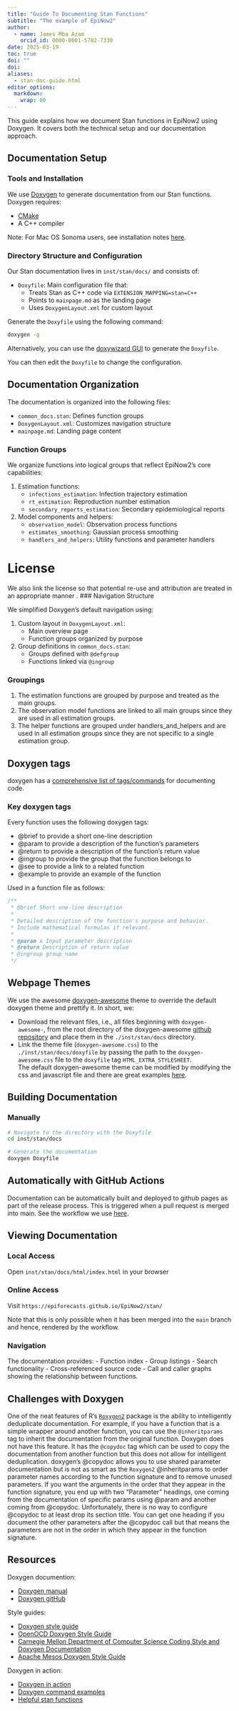 ```yaml
---
title: "Guide To Documenting Stan Functions"
subtitle: "The example of EpiNow2"
author:
  - name: James Mba Azam
    orcid_id: 0000-0001-5782-7330
date: 2025-03-19
toc: true
doi: ""
doi:
aliases:
  - stan-doc-guide.html
editor_options: 
  markdown: 
    wrap: 80
---
```


This guide explains how we document Stan functions in EpiNow2 using Doxygen. It covers both the technical setup and our documentation approach.

## Documentation Setup

### Tools and Installation

We use [Doxygen](https://www.doxygen.nl/manual/install.html) to generate documentation from our Stan functions. Doxygen requires:

- [CMake](https://cmake.org/)
- A C++ compiler

Note: For Mac OS Sonoma users, see installation notes [here](https://github.com/epinowcast/epinowcast/pull/500#issuecomment-2293776407).

### Directory Structure and Configuration

Our Stan documentation lives in `inst/stan/docs/` and consists of:

- `Doxyfile`: Main configuration file that:
  - Treats Stan as C++ code via `EXTENSION_MAPPING=stan=C++`
  - Points to `mainpage.md` as the landing page
  - Uses `DoxygenLayout.xml` for custom layout

Generate the `Doxyfile` using the following command:
```bash
doxygen -g
```
Alternatively, you can use the [doxywizard GUI](https://www.doxygen.nl/manual/doxywizard_usage.html) to generate the `Doxyfile`.

You can then edit the `Doxyfile` to change the configuration.

## Documentation Organization

The documentation is organized into the following files:

- `common_docs.stan`: Defines function groups
- `DoxygenLayout.xml`: Customizes navigation structure
- `mainpage.md`: Landing page content

### Function Groups

We organize functions into logical groups that reflect EpiNow2's core capabilities:

1. Estimation functions:
   - `infections_estimation`: Infection trajectory estimation
   - `rt_estimation`: Reproduction number estimation
   - `secondary_reports_estimation`: Secondary epidemiological reports

2. Model components and helpers:
   - `observation_model`: Observation process functions
   - `estimates_smoothing`: Gaussian process smoothing
   - `handlers_and_helpers`: Utility functions and parameter handlers

# License

We also link the license so that potential re-use and attribution are treated in an appropriate manner
.
### Navigation Structure

We simplified Doxygen's default navigation using:

1. Custom layout in `DoxygenLayout.xml`:
   - Main overview page
   - Function groups organized by purpose

2. Group definitions in `common_docs.stan`:
   - Groups defined with `@defgroup`
   - Functions linked via `@ingroup`

### Groupings

1. The estimation functions are grouped by purpose and treated as the main groups.
2. The observation model functions are linked to all main groups since they are used in all estimation groups.
3. The helper functions are grouped under handlers_and_helpers and are used in all estimation groups since they are not specific to a single estimation group.

## Doxygen tags

doxygen has a [comprehensive list of tags/commands](https://www.doxygen.nl/manual/commands.html) for documenting code.

### Key doxygen tags

Every function uses the following doxygen tags:

- @brief to provide a short one-line description
- @param to provide a description of the function's parameters
- @return to provide a description of the function's return value
- @ingroup to provide the group that the function belongs to
- @see to provide a link to a related function
- @example to provide an example of the function

Used in a function file as follows:
```stan
/**
 * @brief Short one-line description
 *
 * Detailed description of the function's purpose and behavior.
 * Include mathematical formulas if relevant.
 *
 * @param x Input parameter description
 * @return Description of return value
 * @ingroup group_name
 */
```
## Webpage Themes

We use the awesome [doxygen-awesome](https://jothepro.github.io/doxygen-awesome-css/index.html) theme to override the default doxygen theme and prettify it. In short, we:

- Download the relevant files, i.e., all files beginning with `doxygen-awesome-`, from the root directory of the doxygen-awesome [github repository](https://github.com/jothepro/doxygen-awesome-css) and place them in the `./inst/stan/docs` directory. 
-  Link the theme file (`doxygen-awesome.css`) to the `./inst/stan/docs/doxyfile` by passing the path to the `doxygen-awesome.css` file to the `doxyfile` tag `HTML_EXTRA_STYLESHEET`.  
The default doxygen-awesome theme can be modified by modifying the css and javascript file and there are great examples [here](https://github.com/jothepro/doxygen-awesome-css/discussions/13).

## Building Documentation

### Manually

```bash
# Navigate to the directory with the Doxyfile
cd inst/stan/docs

# Generate the documentation
doxygen Doxyfile
```

## Automatically with GitHub Actions

Documentation can be automatically built and deployed to github pages as part of the release process. This is triggered when a pull request is merged into main. See the workflow we use [here](https://github.com/mattnotmitt/doxygen-action).

## Viewing Documentation

### Local Access

Open `inst/stan/docs/html/index.html` in your browser

### Online Access

Visit `https://epiforecasts.github.io/EpiNow2/stan/`

Note that this is only possible when it has been merged into the `main` branch and hence, rendered by the workflow. 

### Navigation

The documentation provides:
- Function index
- Group listings
- Search functionality
- Cross-referenced source code
- Call and caller graphs showing the relationship between functions.

## Challenges with Doxygen

One of the neat features of R's [`Roxygen2`](https://roxygen2.r-lib.org/index.html) package is the ability to intelligently deduplicate documentation. For example, if you have a function that is a simple wrapper around another function, you can use the `@inheritparams` tag to inherit the documentation from the original function. Doxygen does not have this feature. It has the `@copydoc` tag which can be used to copy the documentation from another function but this does not allow for intelligent deduplication. doxygen's @copydoc allows you to use shared parameter documentation but is not as smart as the `Roxygen2` @inheritparams to order parameter names according to the function signature and to remove unused parameters. If you want the arguments in the order that they appear in the function signature, you end up with two "Parameter" headings, one coming from the documentation of specific params using @param and another coming from @copydoc. Unfortunately, there is no way to configure @copydoc to at least drop its section title. You can get one heading if you document the other parameters after the @copydoc call but that means the parameters are not in the order in which they appear in the function signature.

## Resources

Doxygen documention:

- [Doxygen manual](https://www.doxygen.nl/manual/index.html)
- [Doxygen gitHub](https://github.com/doxygen/doxygen)

Style guides:

- [Doxygen style guide](https://micro-os-plus.github.io/develop/doxygen-style-guide/)
- [OpenOCD Doxygen Style Guide](https://openocd.org/doc-release/doxygen/styledoxygen.html)
- [Carnegie Mellon Department of Computer Science Coding Style and Doxygen Documentation](https://www.cs.cmu.edu/~410/doc/doxygen.html)
- [Apache Mesos Doxygen Style Guide](https://mesos.apache.org/documentation/latest/doxygen-style-guide/)

Doxygen in action:

- [Doxygen in action](https://www.doxygen.nl/examples.html)
- [Doxygen command examples](https://github.com/doxygen/doxygen/tree/master/examples)
- [Helpful stan functions](https://spinkney.github.io/helpful_stan_functions/)

